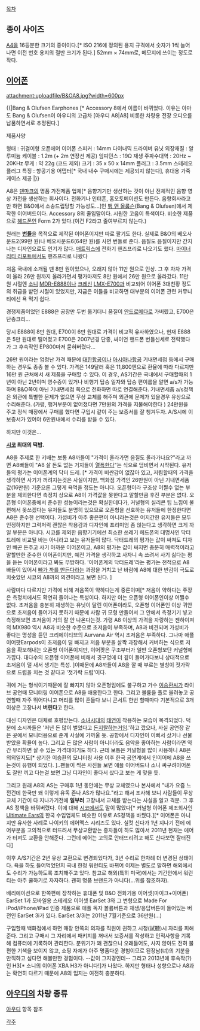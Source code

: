 [[목차]]
== 종이 사이즈 ==
[[A4]]을 16등분한 크기의 종이이다.[* ISO 216에 정의된 용지 규격에서 숫자가 1씩 늘어나면 이전 번호 용지의 절반 크기가 된다.] 52mm × 74mm로, 메모지에 쓰이는 정도로 작다.

== [[이어폰]] ==
attachment:uploadfile/B&OA8.jpg?width=600px

{{|Bang & Olufsen Earphones [*  Accessory 8에서 이름이 바뀌었다. 이유는 아마도 Bang & Olufsen이 아우디의 고급차 [아우디 A8|A8] 비롯한 차량용 전장 오디오를 납품하면서로 추정된다.] 

제품사양

형태 : 귀걸이형 오픈에어 이어폰
스피커 : 14mm 다이내믹 드라이버 유닛
외장재질 : 알루미늄
케이블 : 1.2m (+ 2m 연장선 제공)
임피던스 : 19Ω
재생 주파수대역 : 20Hz ~ 20KHz
무게 : 약 22g (코드 제외)
크기 : 35 x 50 x 14mm
플러그 : 3.5mm 스테레오 플러그
특징 : 항공기용 어댑터[* 국내 내수 구매시에는 제공되지 않는다], 휴대용 가죽케이스 제공
|}}

A8은 [[덴마크]]의 명품 가전제품 업체[* 음향기기만 생산하는 것이 아닌 전체적인 음향 영상 가전을 생산하는 회사이다. 전화기나 인터폰, 홈오토메이션도 만든다. 음향회사라고만 하면 B&O에서 소송드립당할 가능성도...]인 [[뱅 앤 올룹슨]](Bang & Olufsen)에서 제작한 이어버드이다. Accessory 8의 줄임말이다. 시원한 고음이 특색이다. 비슷한 제품으로 [[헤드폰]]인 Form 2가 있다.(이건 F2라고 줄여부르지 않는다.)

원래는 '''[[번들]]'''을 목적으로 제작된 이어폰이지만 따로 팔기도 한다. 실제로 B&O의 베오사운드2(99만 원)나 베오사운드6(64만 원)를 사면 번들로 준다. 음질도 음질이지만 간지나는 디자인으로도 인기가 많다. [[매트릭스]]에 전화기 핸즈프리로 나오기도 했다. [[마이너리티 리포트]]에서도 핸즈프리로 나왔다

처음 국내에 소개될 땐 8만 원이었으나, 오래지 않아 11만 원으로 인상. 그 후 차차 가격이 올라 26만 원까지 올라가면서 평가마저도 8만 원에서 26만 원으로 올라갔다. 11만 원 시절엔 [[소니]] [[MDR-E888]]이나 [[크레신]] [[LMX-E700]]과 비교되어 이어폰 3대천황 정도의 취급을 받던 시절이 있었지만, 지금은 이들을 비교하면 대부분의 이어폰 관련 커뮤니티에선 욕 먹기 쉽다.

경쟁제품이었던 E888은 공장만 두번 옮기더니 품질이 [[안드로메다]]로 가버렸고, E700은 단종크리...

당시 E888이 8만 원대, E700이 6만 원대로 가격이 비교적 유사하였으나, 현재 E888은 5만 원대로 떨어졌고 E700은 2007년경 단종, 싸이언 핸드폰 번들신세로 전락했다가 그 후속작인 EP800마저 묻혀버렸다...

26만 원이라는 엄청난 가격 때문에 [[대한항공]]이나 [[아시아나항공]] 기내면세점 등에서 구매하는 경우도 종종 볼 수 있다. 가격은 149달러 혹은 11,800엔으로 환율에 따라 다르지만 16만 원 근처에서 새 제품을 구매할 수 있다. 이 경우, AS기간은 국내에서 구매할때의 1년이 아닌 2년이며 영수증이 있거나 비행기 탑승 일자와 탑승 편이름을 알면 a/s가 가능하며 B&O쪽이 아닌 기내면세점 쪽으로 전화하면 따로 연결해준다. 기내면세품 a/s정책은 외관에 특별한 문제가 없으면 무상 교체를 해주며 외관에 문제가 있을경우 유상으로 수리해준다. (가령, 행거부분이 없어졌다면 7만원의 가격을 지불해야한다 ) 24만원을 주고 정식 매장에서 구매를 했다면 구입시 같이 주는 보증서를 잘 챙겨두자. A/S시에 이 보증서가 있어야 6만원내에서 수리를 받을 수 있다.



하지만 이것은...

'''[[시코]] 최대의 떡밥.'''

A8을 주제로 한 키배는 보통 A8까들이 "가격이 올라가면 음질도 올라가나요?"라고 까면 A8빠들이 "A8 살 돈도 없는 거지들이 [[열폭]]한다"는 식으로 덤비면서 시작된다. 유저들의 평가는 이어폰계의 닥터 드레. [* 가격이 비싼감이 없잖아 있고, 저렴할때의 가격을 생각하면 사기가 꺼려지는것은 사실이지만, 백화점 가격인 26만원이 아닌 기내면세품 값(16만원) 기준으론 그렇게 욕먹을 정도는 아니다. 오픈형이라 구조상 어쩔수 없는 부분을 제외한다면 측정치 상으로 A8이 가격값을 못한다고 말할만큼 후진 부분은 없다. 오픈형 이어폰중에서 준수한 성능이라는것은 확실한데다가, 커널형의 실리콘 팁 느낌이 불편해서 못쓰겠다는 유저들도 분명히 있으므로 오픈형을 선호하는 유저들에 한정한다면 A8은 준수한 선택이다. 가성비가 아주 좋은편이 아니라는것은 어지간한 유저들은 모두 인정하지만 그럭저럭 괜찮은 착용감과 디자인에 프리미엄 좀 얹는다고 생각하면 크게 까일 부분은 아니다. 시코를 제외한 음향기기에선 최소한 쓰레기 헤드폰의 대명사인 닥터드레에 비교될 바는 아니라고 보는 유저들이 많다. 닥터드레의 평가는 값이 싸져도 디자인 빼곤 돈주고 사기 아까운 이어폰이고, A8의 평가는 값이 싸지면 충분히 매력적이라고 말할만한 준수한 이어폰이지만, 예전 가격을 생각하고 사자니 속 쓰려서 사기 싫다는 평을 듣는 이어폰이라고 봐도 무방하다. '이어폰계의 닥터드레'라는 평가는 전적으로 A8빠들이 있어서 [[빠가 까를 만든다]]라는 과정을 거치고 난 바람에 A8에 대한 반감이 극도로 치솟았던 시코의 A8까의 의견이라고 보면 된다. ]

사람마다 다르지만 가격에 비해 저음쪽이 약하다는게 중론이며[* 저음이 약하다는 주장은 측정치에서도 확연히 들어나는 특성이다. 하지만 이는 오픈형 이어폰인이상 어쩔수 없다. 초저음을 충분히 재생하는 유닛이 달린 이어폰이라도, 오픈형 이어폰인 이상 귀안으로 초저음이 들어가지 못하기 때문에 사람 귀 모형 만들어서 그 안에서 측정기기 넣고 측정해보면 초저음이 거의 잘 안 나온다는것. 가령 A8 이상의 가격을 자랑하는 젠하이져의 MX980 역시 A8과 비슷한 수준으로 초저음이 부족하며, A8과 비견되며 가성비가 좋다는 명성을 듣던 크리에이티브의 Aurvana Air 역시 초저음은 부족하다. 그나마 애플 이어팟Earpods이 초저음이 덜 빠지고 저음 부분을 살짝 과장해서 커버하는 식으로 저음을 확보해내는 오픈형 이어폰이지만, 이어팟은 구조부터가 일반 오픈형보단 커널형에 가깝다. 대다수의 오픈형 이어폰에 비해서 귓구멍에 더 깊이 들어가다보니 상대적으로 초저음이 덜 새서 생기는 특성. ]이때문에 A8까들이 A8을 깔 때 부르는 별칭이 젓가락으로 드럼을 치는 것 같다고 '젓가락 드럼'이다.

귀에 거는 형식이기때문에 잘 빠지지 않아 오픈형임에도 불구하고 가수 [[이승환]]씨가 라이브 공연때 모니터링 이어폰으로 A8을 애용한다고 한다.
그리고 볼륨을 풀로 올려놓고 공연할때 자주 뛰어다니고 머리를 많이 흔들다 보니 콘서트 한번 할때마다 기본적으로 3개 이상은 고장나서 '''버린다'''고 한다. 


대신 디자인은 대체로 호평받는다. [[소녀시대]]의 [[태연]]이 착용하는 모습이 목격되었다. 덕분에 소시까들은 '저년 돈 많이 벌었다고 [[돈지랄]]하는거임.'하고 깠으나, 사실 공연장 같은 곳에서 모니터용으로 준게 사실에 가까울 듯.  공항에서 디자인이 이뻐서 샀거나 선물 받았을 확율이 높다.  그리고 돈 많은 사람이 아니더라도 음악을 좋아하는 사람이라면 약간 무리하면 살 수 있는 가격대이기도 하다. 근데 보통은 커널형을 많이 사용하니 A8은 의외일지도[* 상기한 이승환의 모니터링 사용 이후 한국 공연계에서 인이어에 A8을 쓰는것이 유행이 되었다. ]..팬들이 찍은 사진들 보면 애플 이어버드나 소니 싸구려이어폰도 잘만 끼고 다는걸 보면 그냥 디자인이 좋다서 샀다고 보는 게 맞을 듯.

그리고 원래 A8의 AS는 구매후 1년 동안에는 무상 교체였으나 본사에서 "내가 요즘 느낀건데 한국만 왜 이렇게 유독 존나 AS가 많나요."라고 해서 조사해 보니 사람들이 무상 교체 기간이 다 지나가기전에 '''일부러''' 고장내서 교체를 받는다는 사실을 알고 격분. 그 후 AS 정책을 바꿔버렸다. 이에 대해 [[시코]]에서도 말이 많았다[* 커널형 이어폰 제조회사인 [[Ultimate Ears]]의 한국 수입업체도 비슷한 이유로 AS정책을 바꿨다.][* 이어폰은 아니지만 유사한 사례로 나이키의 에어맥스 시리즈도 있다. 실컷 신다가 1년 지나기 전에 에어부분을 고의적으로 터뜨려서 무상교환받는 종자들이 하도 많아서 2011년 현재는 에어가 터져도 교환을 안해준다. 그런데 에어는 고의로 안터뜨리려고 해도 신다보면 잘터진다]

이후 A/S기간은 2년 유상 교환으로 변경되었다가, 3년 수리로 한차례 더 변경된 상태이다. 욕을 하도 들어먹었던지 국내 한정 워런티도 바뀌어 이제는 별도로 말하면 해외에서도 수리가 가능하도록 조치해주고 있다. 참고로 해외(특히 미국)에서는 기간안에서 워런티는 아주 쿨하기로 자자하다. 괜히 명품 브랜드가 아니다(...위를 참조하자).  

배리에이션으로 한쪽편에 장착하는 휴대폰 및 B&O 전화기용 이어셋(마이크+이어폰) EarSet 1과 모바일용 스테레오 이어셋 EarSet 3와 그 변형으로 Made For iPod/iPhone/iPad 인증 제품으로 애플 독자 볼륨버튼과 재생/응답버튼이 들어있는 버전인 EarSet 3i가 있다. EarSet 3/3i는 2011년 7월기준으로 36만원(...) 

구입할때 백화점에서 하면 매장 안쪽의 의자를 직원이 권하고 시청(試聽)시 자리를 피해준다. 그리고 구매시 그 자리에서 패키지를 꺼내서 보증서를 작성하고 인적사항을 기록해 컴퓨터에 기록하여 관리한다. 분위기가 꽤 괜찮으니 오래들어도, 사지 않아도 전혀 불편한 기색을 보이지 않고, 쇼핑 자체가 아주 명품다운 경험이므로 된장남(녀)의 기분을 만끽하고 싶다면 해볼만한 경험이다. --값이 그지경인데--
그리고 2013년에 후속작(?)인 H3[* 소니의 이어폰 XBA H3가 아니다!]가 나왔다. 하지만 형태나 성향으로나 A8과는 확연히 다르기 때문에 A8의 입지는 여전히 충분하다.
  
== [[아우디]]의 차량 종류 ==

[[아우디]] 항목 참조


[[각주]]

